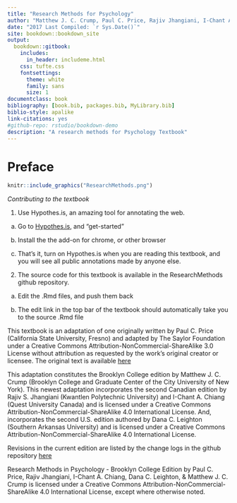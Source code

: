 ```yaml
--- 
title: "Research Methods for Psychology"
author: "Matthew J. C. Crump, Paul C. Price, Rajiv Jhangiani, I-Chant A. Chiang, Dana C. Leighton"
date: "2017 Last Compiled: `r Sys.Date()`"
site: bookdown::bookdown_site
output: 
  bookdown::gitbook:
    includes:
      in_header: includeme.html
    css: tufte.css
    fontsettings:
      theme: white
      family: sans
      size: 1
documentclass: book
bibliography: [book.bib, packages.bib, MyLibrary.bib]
biblio-style: apalike
link-citations: yes
#github-repo: rstudio/bookdown-demo
description: "A research methods for Psychology Textbook"
---
```


# Preface {-}

```r
knitr::include_graphics("ResearchMethods.png")
```

*Contributing to the textbook*

1. Use Hypothes.is, an amazing tool for annotating the web.
  
  a. Go to [Hypothes.is](https://web.hypothes.is/), and "get-started"
  
  b. Install the the add-on for chrome, or other browser
  
  c. That's it, turn on Hypothes.is when you are reading this textbook, and you will see all public annotations made by anyone else.
  
2. The source code for this textbook is available in the ResearchMethods github repository.
 
 a. Edit the .Rmd files, and push them back
  
  b. The edit link in the top bar of the textbook should automatically take you to the source .Rmd file

This textbook is an adaptation of one originally written by Paul C. Price (California State University, Fresno) and adapted by The Saylor Foundation under a Creative Commons Attribution-NonCommercial-ShareAlike 3.0 License without attribution as requested by the work's original creator or licensee. The original text is available [here](http://www.saylor.org/site/textbooks/)

This adaptation constitutes the Brooklyn College edition by Matthew J. C. Crump (Brooklyn College and Graduate Center of the City University of New York). This newest adaptation incorporates the second Canadian edition by Rajiv S. Jhangiani (Kwantlen Polytechnic University) and I-Chant A. Chiang (Quest University Canada) and is licensed under a Creative Commons Attribution-NonCommercial-ShareAlike 4.0 International License. And, incorporates the second U.S. edition authored by Dana C. Leighton (Southern Arkansas University) and is licensed under a Creative Commons Attribution-NonCommercial-ShareAlike 4.0 International License. 

Revisions in the current edition are listed by the change logs in the github repository [here](https://github.com/CrumpLab/ResearchMethods) 

Research Methods in Psychology - Brooklyn College Edition by Paul C. Price, Rajiv Jhangiani, I-Chant A. Chiang, Dana C. Leighton, & Matthew J. C. Crump is licensed under a Creative Commons Attribution-NonCommercial-ShareAlike 4.0 International License, except where otherwise noted.


